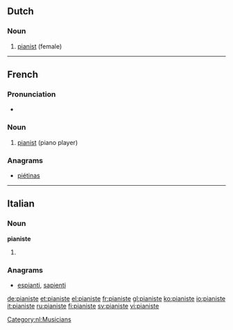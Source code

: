 ==Dutch==

===Noun===
{{nl-noun|g=f|pianisten|*|masc=pianist}}
# [[pianist]] (female)

[[Category:nl:Musicians]]

----

==French==
{{wikipedia|lang=fr}}

===Pronunciation===
* {{IPA|/pja.nist/|lang=fr}}

===Noun===
{{fr-noun|mf}}

# [[pianist]] (piano player)

===Anagrams===
* [[piétinas#French|piétinas]]
----
==Italian==

===Noun===
'''pianiste''' {{f}}

# {{plural of|pianista|lang=it}}

===Anagrams===
* [[espianti#Italian|espianti]], [[sapienti#Italian|sapienti]]

[[de:pianiste]]
[[et:pianiste]]
[[el:pianiste]]
[[fr:pianiste]]
[[gl:pianiste]]
[[ko:pianiste]]
[[io:pianiste]]
[[it:pianiste]]
[[ru:pianiste]]
[[fi:pianiste]]
[[sv:pianiste]]
[[vi:pianiste]]